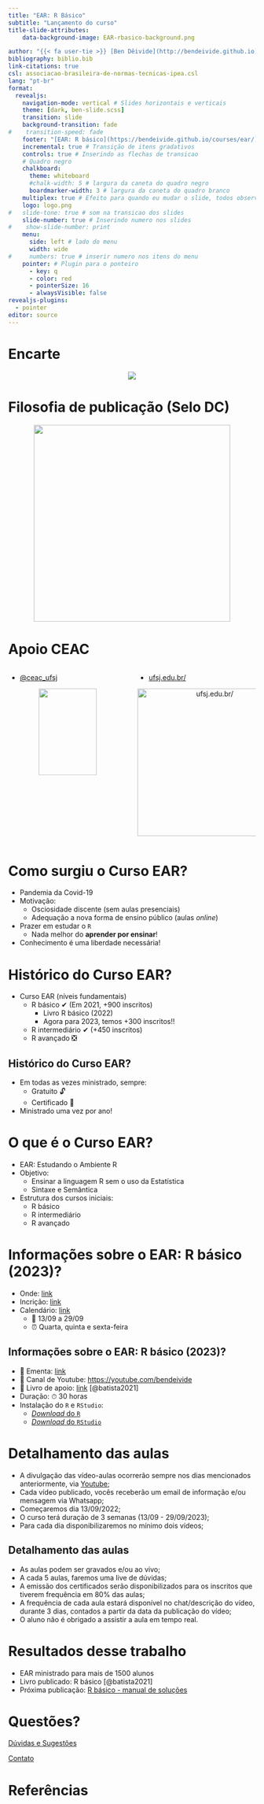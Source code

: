```yaml
---
title: "EAR: R Básico"
subtitle: "Lançamento do curso"
title-slide-attributes:
    data-background-image: EAR-rbasico-background.png

author: "{{< fa user-tie >}} [Ben Dêivide](http://bendeivide.github.io) | {{< fa school >}} [UFSJ](https://www.ufsj.edu.br/)"
bibliography: biblio.bib
link-citations: true
csl: associacao-brasileira-de-normas-tecnicas-ipea.csl
lang: "pt-br"
format: 
  revealjs:
    navigation-mode: vertical # Slides horizontais e verticais
    theme: [dark, ben-slide.scss]
    transition: slide
    background-transition: fade
#    transition-speed: fade
    footer: "[EAR: R básico](https://bendeivide.github.io/courses/ear/) | <https://bendeivide.github.io/>" # Rodapé
    incremental: true # Transição de itens gradativos
    controls: true # Inserindo as flechas de transicao
    # Quadro negro
    chalkboard: 
      theme: whiteboard
      #chalk-width: 5 # largura da caneta do quadro negro
      boardmarker-width: 3 # largura da caneta do quadro branco
    multiplex: true # Efeito para quando eu mudar o slide, todos observarao mudando em seus browsers tbm
    logo: logo.png
#   slide-tone: true # som na transicao dos slides
    slide-number: true # Inserindo numero nos slides
#    show-slide-number: print
    menu:
      side: left # lado do menu
      width: wide
#     numbers: true # inserir numero nos itens do menu
    pointer: # Plugin para o ponteiro
      - key: q
      - color: red
      - pointerSize: 16
      - alwaysVisible: false
revealjs-plugins:
  - pointer
editor: source
---
```


# Encarte {background-image="EAR-rbasico-background-02.png"}

<center>

![](EAR-rbasico.png) 

</center>


# Filosofia de publicação (Selo DC) {background-image="EAR-rbasico-background-02.png"}

<a href="https://bendeivide.github.io/dc/" target="_blank" style="text-align: center;">

<img src="SeloDC-branco.png" width = "400">

</a>

# Apoio CEAC {background-image="EAR-rbasico-background-02.png"}

:::: {.columns}

::: {.column width="50%"}

::: {.nonincremental}

- <i class="fab fa-instagram"></i> [\@ceac_ufsj](https://www.instagram.com/ceac_ufsj/)

:::

<center>  
![](ceac.png){width="70%"}
</center>

:::

::: {.column width="50%"}

::: {.nonincremental}

- [ufsj.edu.br/](ufsj.edu.br/)

:::



<center>

<img src="ufsj.png" title="ufsj.edu.br/" width = "300">

</center>

:::

::::





# Como surgiu o Curso EAR? {background-image="EAR-rbasico-background-02.png"}

- Pandemia da Covid-19
- Motivação:
  - Osciosidade discente (sem aulas presenciais)
  - Adequação a nova forma de ensino público (aulas *online*)
- Prazer em estudar o `R`
  - Nada melhor do **aprender por ensinar**!
- Conhecimento é uma liberdade necessária!

# Histórico do Curso EAR? {background-image="EAR-rbasico-background-02.png"}

- Curso EAR (níveis fundamentais)
  - R básico ✔ (Em 2021, +900 inscritos)
    - Livro R básico (2022)
    - Agora para 2023, temos +300 inscritos!!
  - R intermediário ✔ (+450 inscritos)
  - R avançado ❎
  
## Histórico do Curso EAR? {background-image="EAR-rbasico-background-02.png"}

- Em todas as vezes ministrado, sempre:
  - Gratuito 🔓 
  - Certificado 📜
- Ministrado uma vez por ano!

  
# O que é o Curso EAR? {background-image="EAR-rbasico-background-02.png"}

- EAR: Estudando o Ambiente R
- Objetivo: 
  - Ensinar a linguagem R sem o uso da Estatística
  - Sintaxe e Semântica
- Estrutura dos cursos iniciais:
  - R básico
  - R intermediário
  - R avançado

  
# Informações sobre o EAR: R básico (2023)? {background-image="EAR-rbasico-background-02.png"}

- Onde: [link](https://bendeivide.github.io/courses/ear/)
- Incrição: [link](https://bendeivide.github.io/courses/ear/rbasico/#inscricao)
- Calendário:  [link](https://bendeivide.github.io/courses/ear/rbasico/#cronograma)
  - 📅 13/09 a 29/09
  - ⏰ Quarta, quinta e sexta-feira

## Informações sobre o EAR: R básico (2023)? {background-image="EAR-rbasico-background-02.png"}

- 🔖 Ementa: [link](https://bendeivide.github.io/courses/ear/rbasico/#ementa)
- 🎥 Canal de Youtube: <https://youtube.com/bendeivide>
- 📖 Livro de apoio: [link](https://bendeivide.github.io/courses/ear/rbasico/#livro) [@batista2021]
- Duração: ⏱ 30 horas
- <i class="fab fa-r-project"></i> Instalação do `R` e `RStudio`:
  - [*Download* do `R`](https://cran.r-project.org/)
  - [*Download* do `RStudio`](https://posit.co/download/rstudio-desktop/)

# Detalhamento das aulas {background-image="EAR-rbasico-background-02.png"}

- A divulgação das vídeo-aulas ocorrerão sempre nos dias mencionados anteriormente, via [Youtube](https://youtube.com/bendeivide);
- Cada vídeo publicado, vocês receberão um email de informação e/ou mensagem via Whatsapp;
- Começaremos dia 13/09/2022;
- O curso terá duração de 3 semanas (13/09 - 29/09/2023);
- Para cada dia disponibilizaremos no mínimo dois vídeos;


## Detalhamento das aulas {background-image="EAR-rbasico-background-02.png"}

- As aulas podem ser gravados e/ou ao vivo;
- A cada 5 aulas, faremos uma live de dúvidas;
- A emissão dos certificados serão disponibilizados para os inscritos que tiverem frequência em 80% das aulas;
- A frequência de cada aula estará disponível no chat/descrição do vídeo, durante 3 dias, contados a partir da data da publicação do vídeo;
- O aluno não é obrigado a assistir a aula em tempo real.

# Resultados desse trabalho {background-image="EAR-rbasico-background-02.png"}

- EAR ministrado para mais de 1500 alunos
- Livro publicado: R básico [@batista2021]
- Próxima publicação: [R básico - manual de soluções](https://bendeivide.github.io/books/eambr01sol/)

# Questões? {background-image="EAR-rbasico-background-02.png"}

[Dúvidas e Sugestões](https://bendeivide.github.io/){preview-link="true"}

[Contato](https://bendeivide.github.io/#contact){preview-link="true"}



# Referências {background-image="EAR-rbasico-background-02.png"}
